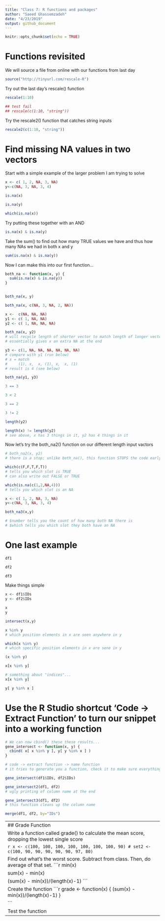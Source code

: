 ```yaml
---
title: "Class 7: R functions and packages"
author: "Saeed Ghassemzadeh"
date: "4/23/2019"
output: github_document
---
```


```r
knitr::opts_chunk$set(echo = TRUE)
```





# Functions revisited

We will source a file from online with our functions from last day

```r
source("http://tinyurl.com/rescale-R")
```

Try out the last day's rescale() function

```r
rescale(1:10)
```

```r
## test fail 
## rescale(c(1:10, "string"))
```


Try the rescale2() function that catches string inputs
```r
rescale2(c(1:10, "string"))
```







# Find missing NA values in two vectors

Start with a simple example of the larger problem I am trying to solve

```r
x <- c( 1, 2, NA, 3, NA) 
y<-c(NA, 3, NA, 3, 4)
```


```r
is.na(x)
```

```r
is.na(y)
```

```r
which(is.na(x))
```

Try putting these together with an AND

```r
is.na(x) & is.na(y)
```

Take the sum() to find out how many TRUE values we have and thus how many NAs we had in both x and y

```r
sum(is.na(x) & is.na(y))
```

Now I can make this into our first function...

```r
both_na <- function(x, y) {
  sum(is.na(x) & is.na(y))
}
  
```


```r
both_na(x, y)
```

```r
both_na(x, c(NA, 3, NA, 2, NA))
```

```r
x <-  c(NA, NA, NA)
y1 <- c( 1, NA, NA)
y2 <- c( 1, NA, NA, NA)
```


```r
both_na(x, y2)
# will recycle length of shorter vector to match length of longer vector
# essentially gives x an extra NA at the end
```


```r
y3 <- c(1, NA, NA, NA, NA, NA, NA)
# compare with y1 (run below)
# x = match
#     (1), x,  x, (1), x,  x, (1)
# result is 4 (see below)
```

```r
both_na(y1, y3)
```

```r
3 == 3

3 < 2

3 == 2

3 != 2
```

```r
length(y2)
```

```r
length(x) != length(y2)
# see above, x has 3 things in it, y2 has 4 things in it
```

Now let's try the both_na2() function on our different length input vactors

```r
# both_na2(x, y2)
# there is a stop; unlike both_na(), this function STOPS the code early
```


```r
which(c(F,F,T,F,T))
# tells you which slot is TRUE
# can also write out FALSE or TRUE
```


```r
which(is.na(c(1,2,NA,4)))
# tells you which slot is an NA
```


```r
x <- c( 1, 2, NA, 3, NA) 
y<-c(NA, 3, NA, 3, 4)

both_na3(x,y)

# $number tells you the count of how many both NA there is 
# $which tells you which slot they both have an NA
```



# One last example

```r
df1
```


```r
df2
```

```r
df3
```


Make things simple

```r
x <- df1$IDs
y <- df2$IDs

x
y
```


```r
intersect(x,y)
```


```r
x %in% y
# which position elements in x are seen anywhere in y
```

```r
which(x %in% y)
# which specific position elements in x are sene in y
```


```r
(x %in% y)
```


```r
x[x %in% y]
```


```r
# something about "indices"...
x[x %in% y]

y[ y %in% x ]

```


# Use the R Studio shortcut 'Code -> Extract Function' to turn our snippet into a working function

```r
# We can now cbind() these these results...
gene_intersect <- function(x, y) {
  cbind( x[ x %in% y ], y[ y %in% x ] )
} 

# code -> extract function -> name function
# it tries to generate you a function, check it to make sure everything is right
```

```r
gene_intersect(df1$IDs, df2$IDs)
```



```r
gene_intersect2(df1, df2)
# ugly printing of column name at the end
```

```r
gene_intersect3(df1, df2)
# this function cleans up the column name
```



```r
merge(df1, df2, by="IDs")
```




---------------------------------------------------------------------------------------------
## Grade Function

Write a function called grade() to calculate the mean score, dropping the lowest single score

```r
x <- c(100, 100, 100, 100, 100, 100, 100, 90)
# set2 <- c(100, 90, 90, 90, 90, 90, 97, 80)
```

Find out what's the worst score. Subtract from class. Then, do average of that set. 
```r
min(x)

sum(x) - min(x)

(sum(x) - min(x))/(length(x)-1)
```

Create the function
```r
grade <- function(x) {
  (sum(x) - min(x))/(length(x)-1)
}
  
```

Test the function
```r
grade(set1)
```


-----------------



























































